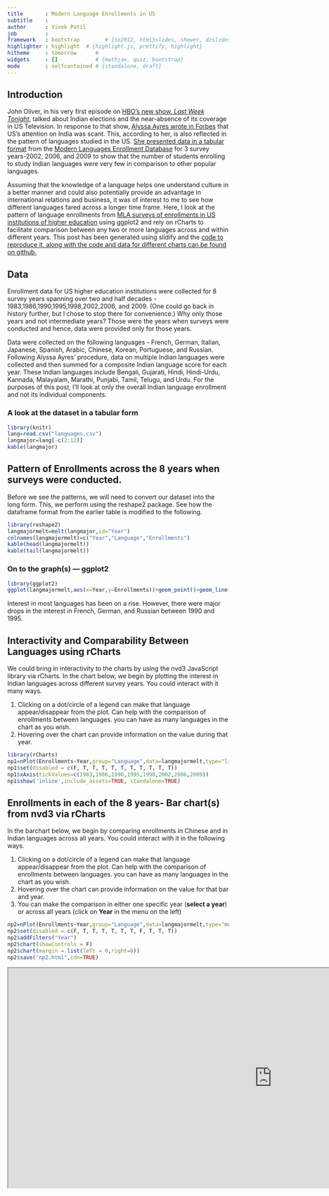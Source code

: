 ```yaml
---
title       : Modern Language Enrollments in US
subtitle    : 
author      : Vivek Patil
job         : 
framework   : bootstrap        # {io2012, html5slides, shower, dzslides, ...}
highlighter : highlight  # {highlight.js, prettify, highlight}
hitheme     : tomorrow      # 
widgets     : []            # {mathjax, quiz, bootstrap}
mode        : selfcontained # {standalone, draft}
---
```


## Introduction

John Oliver, in his very first episode on [HBO's new show, *Last Week Tonight*](http://www.youtube.com/watch?v=5tCmriZSxxk), talked about Indian elections and the near-absence of its coverage in US Television. In response to that show, [Alyssa Ayres wrote in Forbes](http://www.forbes.com/sites/alyssaayres/2014/05/01/thanks-john-oliver-why-india-isnt-a-big-focus-for-u-s-television/) that US's attention on India was scant.  This, according to her, is also reflected in the pattern of languages studied in the US. [She presented data in a tabular format](http://www.forbes.com/sites/alyssaayres/2014/05/01/thanks-john-oliver-why-india-isnt-a-big-focus-for-u-s-television/) from the [Modern Languages Enrollment Database](https://www.mla.org/flsurvey_search) for 3 survey years-2002, 2006, and 2009 to show that the number of students enrolling to study Indian languages were very few in comparison to other popular languages. 

Assuming that the knowledge of a language helps one understand culture in a better manner and could also potentially provide an advantage in international relations and business, it was of interest to me to see how different languages fared across a longer time frame. Here, I look at the pattern of language enrollments from [MLA surveys of enrollments in US institutions of higher education](https://www.mla.org/flsurvey_search) using ggplot2 and rely on rCharts to facilitate comparison between any two or more languages across and within different years. This post has been generated using slidify and the [code to reproduce it, along with the code and data for different charts can be found on github.](https://github.com/patilv/language)   

## Data

Enrollment data for US higher education institutions were collected for 8 survey years spanning over two and half decades - 1983,1986,1990,1995,1998,2002,2006, and 2009. (One could go back in history further, but I chose to stop there for convenience.) Why only those years and not intermediate years? Those were the years when surveys were conducted and hence, data were provided only for those years.

Data were collected on the following languages - French, German, Italian, Japanese, Spanish, Arabic, Chinese, Korean, Portuguese, and Russian. Following Alyssa Ayres' procedure, data on multiple Indian languages were collected and then summed for a composite Indian language score for each year. These Indian languages include Bengali, Gujarati, Hindi, Hindi-Urdu, Kannada, Malayalam, Marathi, Punjabi, Tamil, Telugu, and Urdu. For the purposes of this post, I'll look at only the overall Indian language enrollment and not its individual components.  

### A look at the dataset in a tabular form

```r
library(knitr)
lang=read.csv("languages.csv")
langmajor=lang[-c(2:12)]
kable(langmajor)
```

## Pattern of Enrollments across the 8 years when surveys were conducted.
Before we see the patterns, we will need to convert our dataset into the long form. This, we perform using the reshape2 package. See how the dataframe format from the earlier table is modified to the following. 

```r
library(reshape2)
langmajormelt=melt(langmajor,id="Year")
colnames(langmajormelt)=c("Year","Language","Enrollments")
kable(head(langmajormelt))
kable(tail(langmajormelt))
```
### On to the graph(s) --- ggplot2

```r
library(ggplot2)
ggplot(langmajormelt,aes(x=Year,y=Enrollments))+geom_point()+geom_line()+facet_wrap(~Language,scales="free")+theme_bw()
```
Interest in most languages has been on a rise. However, there were major drops in the interest in French, German, and Russian between 1990 and 1995. 

## Interactivity and Comparability Between Languages using rCharts

We could bring in interactivity to the charts by using the nvd3 JavaScript library via rCharts. In the chart below, we begin by plotting the interest in Indian languages across different survey years. You could interact with it many ways.

1. Clicking on a dot/circle of a legend can make that language appear/disappear from the plot. Can help with the comparison of enrollments between languages. you can have as many languages in the chart as you wish.
2. Hovering over the chart can provide information on the value during that year.

```r
library(rCharts)
np1=nPlot(Enrollments~Year,group="Language",data=langmajormelt,type="lineChart")
np1$set(disabled = c(F, T, T, T, T, T, T, T, T, T, T))
np1$xAxis(tickValues=c(1983,1986,1990,1995,1998,2002,2006,2009))
np1$show('inline',include_assets=TRUE, standalone=TRUE)
```

## Enrollments in each of the 8 years- Bar chart(s) from nvd3 via rCharts

In the barchart below, we begin by comparing enrollments in Chinese and in Indian languages across all years. You could interact with it in the following ways.

1. Clicking on a dot/circle of a legend can make that language appear/disappear from the plot. Can help with the comparison of enrollments between languages. you can have as many languages in the chart as you wish.
2. Hovering over the chart can provide information on the value for that bar and year.
3. You can make the comparison in either one specific year (**select a year**) or across all years (click on **Year** in the menu on the left)

```r
np2=nPlot(Enrollments~Year,group="Language",data=langmajormelt,type="multiBarChart")
np2$set(disabled = c(F, T, T, T, T, T, T, F, T, T, T))
np2$addFilters("Year")
np2$chart(showControls = F)
np2$chart(margin = list(left = 0,right=0))
np2$save("np2.html",cdn=TRUE)
```
<iframe src="http://patilv.github.io/language/np2.html" width=1200 height=500> </iframe>

